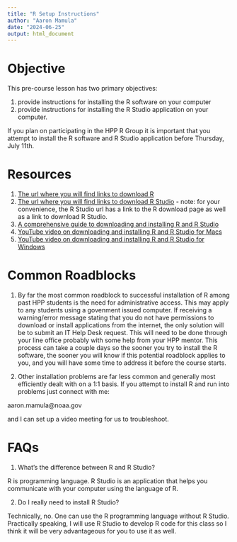 ```yaml
---
title: "R Setup Instructions"
author: "Aaron Mamula"
date: "2024-06-25"
output: html_document
---
```



# Objective

This pre-course lesson has two primary objectives:

1. provide instructions for installing the R software on your computer
2. provide instructions for installing the R Studio application on your computer.

If you plan on participating in the HPP R Group it is important that you attempt to install the R software and R Studio application before Thursday, July 11th. 

# Resources

1. [The url where you will find links to download R](https://cran.r-project.org/)
2. [The url where you will find links to download R Studio](https://posit.co/download/rstudio-desktop/) - note: for your convenience, the R Studio url has a link to the R download page as well as a link to download R Studio.  
3. [A comprehensive guide to downloading and installing R and R Studio](https://rstudio-education.github.io/hopr/starting.html)
4. [YouTube video on downloading and installing R and R Studio for Macs](https://www.youtube.com/watch?v=RZBBmkKQ_s4)
5. [YouTube video on downloading and installing R and R Studio for Windows](https://www.youtube.com/watch?v=H9EBlFDGG4k)

# Common Roadblocks

1. By far the most common roadblock to successful installation of R among past HPP students is the need for administrative access. This may apply to any students using a govenment issued computer. If receiving a warning/error message stating that you do not have permissions to download or install applications from the internet, the only solution will be to submit an IT Help Desk request. This will need to be done through your line office probably with some help from your HPP mentor. This process can take a couple days so the sooner you try to install the R software, the sooner you will know if this potential roadblock applies to you, and you will have some time to address it before the course starts.

2. Other installation problems are far less common and generally most efficiently dealt with on a 1:1 basis. If you attempt to install R and run into problems just connect with me:

aaron.mamula@noaa.gov

and I can set up a video meeting for us to troubleshoot.

# FAQs

1. What's the difference between R and R Studio?

R is programming language. R Studio is an application that helps you communicate with your computer using the language of R.

2. Do I really need to install R Studio?

Technically, no. One can use the R programming language without R Studio. Practically speaking, I will use R Studio to develop R code for this class so I think it will be very advantageous for you to use it as well.




